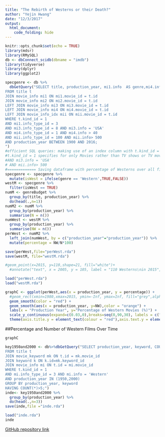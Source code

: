 ```yaml
---
title: "The Rebirth of Westerns or their Death?"
author: "Yejin Hwang"
date: "12/3/2017"
output: 
  html_document:
    code_folding: hide
---
```


```r
knitr::opts_chunk$set(echo = TRUE)
library(mdsr)
library(RMySQL)
db <- dbConnect_scidb(dbname = "imdb")
library(tidyverse)
library(dplyr)
library(ggplot2)
```

```r
specgenre <- db %>%
  dbGetQuery("SELECT title, production_year, mi1.info  AS genre,mi4.info AS Runtime, mii.info AS Votes
FROM title t
JOIN movie_info mi1 ON mi1.movie_id = t.id
JOIN movie_info mi2 ON mi2.movie_id = t.id
LEFT JOIN movie_info mi3 ON mi3.movie_id = t.id
LEFT JOIN movie_info mi4 ON mi4.movie_id = t.id
LEFT JOIN movie_info_idx mii ON mii.movie_id = t.id
WHERE t.kind_id = 1
AND mi1.info_type_id = 3
AND mi3.info_type_id = 8 AND mi3.info = 'USA'
AND mi4.info_type_id = 1 AND mi4.info > 40
AND mii.info_type_id = 100 AND mii.info> 500
AND production_year BETWEEN 1900 AND 2016;
")
#efficient SQL queries: making use of an index column with t.kind_id = 1
#t.kind_id = 1 specifies for only Movies rather than TV shows or TV movies
#AND mi3.info = 'USA'
# AND mii.info> 500
#============= Saving dataframe with percentage of Westerns over all films =======
specgenre <- specgenre %>%
  mutate(isWest = ifelse(genre == 'Western',TRUE,FALSE))
westM <- specgenre %>%
  filter(isWest == TRUE)
numM <- genreBudget %>%
  group_by(title, production_year) %>%
  do(head(.,n=1))
numM2 <- numM %>%
  group_by(production_year) %>%
  summarise(N = n())
numWest <- westM %>%
  group_by(production_year) %>%
  summarise(NW = n())
perWest <- numM2 %>%
  left_join(numWest, by = c("production_year"="production_year")) %>%
  mutate(percentage = NW/N*100)
```
```r
save(perWest,file="perWest.rda")
save(westM, file="westM.rda")

#geom_point(x=2015, y=110,shape=21, fill="white")+
  #annotate("text", x = 2005, y = 105, label = "110 Westerns\nin 2015",colour = "navy", size = 3,family = "PT Sans") +
```
```r
load("perWest.rda")
load("westM.rda")
```


```r
graphC <- ggplot(perWest,aes(x = production_year, y = percentage)) + 
  #geom_rect(xmin=1980,xmax=2015, ymin=-Inf, ymax=Inf, fill="grey",alpha=0.05)+
  geom_smooth(color = "red") +
  geom_smooth(aes(x = production_year, y=NW),color = "orange") + 
  labs(x = "Production Year", y="Percentage of Western Movies (%)") + 
  scale_y_continuous(expand=c(0.03,0),breaks=seq(0,90,30), labels = c("0%","30%","60%","90%"),sec.axis = sec_axis(~.*1, name = "Number of Western Movies"))+ 
  theme(axis.title.y = element_text(colour = "red"),axis.text.y = element_text(color = "red"), axis.text.y.right = element_text(color = "orange"),axis.title.y.right = element_text(colour = "orange"))
```
##Percentage and Number of Western Films Over Time
```r
graphC
```
```r
key1950and2000 <- db%>%dbGetQuery("SELECT production_year, keyword, COUNT(*)
FROM title t
JOIN movie_keyword mk ON t.id = mk.movie_id
JOIN keyword k ON k.id=mk.keyword_id
JOIN movie_info mi ON t.id = mi.movie_id
WHERE t.kind_id = 1
AND mi.info_type_id = 3 AND mi.info = 'Western'
AND production_year IN (1950,2000)
GROUP BY production_year, keyword
HAVING COUNT(*)>5;")
inde<- key1950and2000 %>%
  group_by(production_year) %>%
  do(head(.,n=3))
save(inde,file ="inde.rda")
```
```r
load("inde.rda")
inde
```



[GitHub repository link](https://github.com/yejhwang/mp4_DataJournalism.git)


